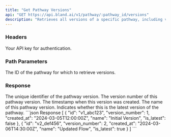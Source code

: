 ```yaml
---
title: "Get Pathway Versions"
api: "GET https://api.bland.ai/v1/pathway/:pathway_id/versions"
description: "Retrieves all versions of a specific pathway, including version number, creation date, name, and latest status."
---
```


### Headers

<ParamField header="authorization" type="string" required>
  Your API key for authentication.
</ParamField>

### Path Parameters

<ParamField path="pathway_id" type="string" required>
  The ID of the pathway for which to retrieve versions.
</ParamField>

### Response

<ResponseField name="id" type="string">
  The unique identifier of the pathway version.
</ResponseField>

<ResponseField name="version_number" type="integer">
  The version number of this pathway version.
</ResponseField>

<ResponseField name="created_at" type="string">
  The timestamp when this version was created.
</ResponseField>

<ResponseField name="name" type="string">
  The name of this pathway version.
</ResponseField>

<ResponseField name="is_latest" type="boolean">
  Indicates whether this is the latest version of the pathway.
</ResponseField>

<ResponseExample>
```json Response
[
  {
    "id": "v1_abc123",
    "version_number": 1,
    "created_at": "2024-03-05T12:00:00Z",
    "name": "Initial Version",
    "is_latest": false
  },
  {
    "id": "v2_def456",
    "version_number": 2,
    "created_at": "2024-03-06T14:30:00Z",
    "name": "Updated Flow",
    "is_latest": true
  }
]
```
</ResponseExample>